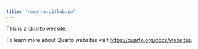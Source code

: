 ```yaml
---
title: "rowan-n.github.io"
---
```


This is a Quarto website.

To learn more about Quarto websites visit <https://quarto.org/docs/websites>.


